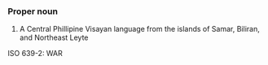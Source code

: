 ===Proper noun===
#A Central Phillipine Visayan language from the islands of Samar, Biliran, and Northeast Leyte

ISO 639-2: WAR